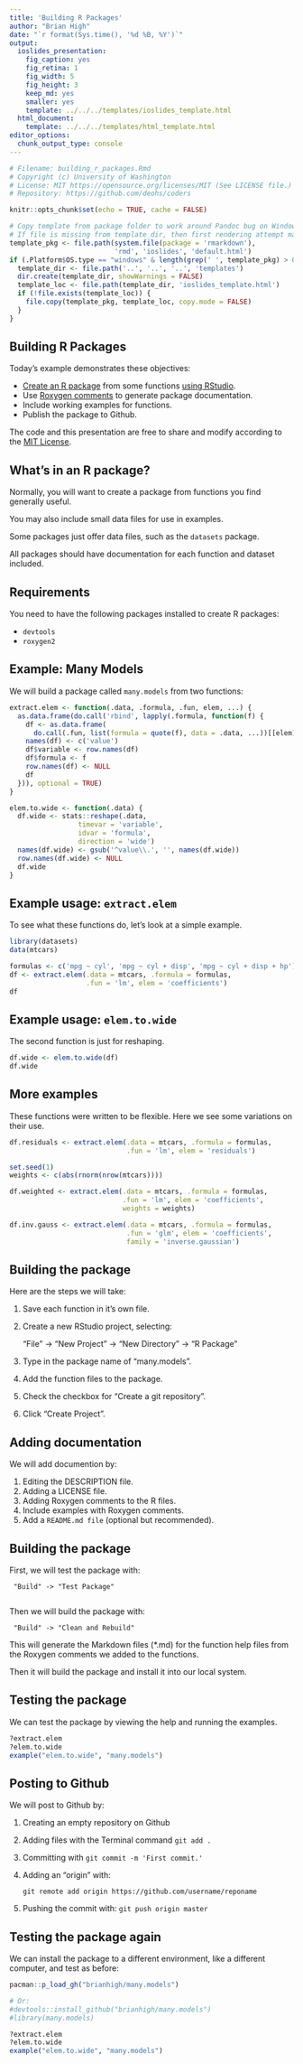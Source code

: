 ```yaml
---
title: 'Building R Packages'
author: "Brian High"
date: "`r format(Sys.time(), '%d %B, %Y')`"
output:
  ioslides_presentation:
    fig_caption: yes
    fig_retina: 1
    fig_width: 5
    fig_height: 3
    keep_md: yes
    smaller: yes
    template: ../../../templates/ioslides_template.html
  html_document:
    template: ../../../templates/html_template.html
editor_options: 
  chunk_output_type: console
---
```


```r
# Filename: building_r_packages.Rmd
# Copyright (c) University of Washington
# License: MIT https://opensource.org/licenses/MIT (See LICENSE file.)
# Repository: https://github.com/deohs/coders
```

```r
knitr::opts_chunk$set(echo = TRUE, cache = FALSE)
```

```r
# Copy template from package folder to work around Pandoc bug on Windows.
# If file is missing from template_dir, then first rendering attempt may fail.
template_pkg <- file.path(system.file(package = 'rmarkdown'), 
                          'rmd', 'ioslides', 'default.html')
if (.Platform$OS.type == "windows" & length(grep(' ', template_pkg) > 0)) { 
  template_dir <- file.path('..', '..', '..', 'templates')
  dir.create(template_dir, showWarnings = FALSE)
  template_loc <- file.path(template_dir, 'ioslides_template.html')
  if (!file.exists(template_loc)) {
    file.copy(template_pkg, template_loc, copy.mode = FALSE)
  }
}
```

## Building R Packages

Today's example demonstrates these objectives:

* [Create an R package](https://hub.packtpub.com/how-to-create-your-own-r-package-with-rstudio-tutorial/) from some functions [using RStudio](https://support.rstudio.com/hc/en-us/articles/200486488-Developing-Packages-with-RStudio).
* Use [Roxygen comments](http://r-pkgs.had.co.nz/man.html) to generate package documentation.
* Include working examples for functions.
* Publish the package to Github.

The code and this presentation are free to share and modify according to the 
[MIT License](https://github.com/deohs/coders/blob/master/LICENSE).

## What's in an R package?

Normally, you will want to create a package from functions you find generally 
useful.

You may also include small data files for use in examples.

Some packages just offer data files, such as the `datasets` package.

All packages should have documentation for each function and dataset included.

## Requirements

You need to have the following packages installed to create R packages:

* `devtools`
* `roxygen2`

## Example: Many Models

We will build a package called `many.models` from two functions:

```r
extract.elem <- function(.data, .formula, .fun, elem, ...) {
  as.data.frame(do.call('rbind', lapply(.formula, function(f) {
    df <- as.data.frame(
      do.call(.fun, list(formula = quote(f), data = .data, ...))[[elem]])
    names(df) <- c('value')
    df$variable <- row.names(df)
    df$formula <- f
    row.names(df) <- NULL
    df
  })), optional = TRUE)
}

elem.to.wide <- function(.data) {
  df.wide <- stats::reshape(.data, 
                 timevar = 'variable', 
                 idvar = 'formula', 
                 direction = 'wide')
  names(df.wide) <- gsub('^value\\.', '', names(df.wide))
  row.names(df.wide) <- NULL
  df.wide
}
```

## Example usage: `extract.elem`

To see what these functions do, let's look at a simple example.

```r
library(datasets)
data(mtcars)

formulas <- c('mpg ~ cyl', 'mpg ~ cyl + disp', 'mpg ~ cyl + disp + hp')
df <- extract.elem(.data = mtcars, .formula = formulas, 
                   .fun = 'lm', elem = 'coefficients')
df
```

## Example usage: `elem.to.wide`

The second function is just for reshaping.

```r
df.wide <- elem.to.wide(df)
df.wide
```

## More examples

These functions were written to be flexible. Here we see some variations on 
their use.

```r
df.residuals <- extract.elem(.data = mtcars, .formula = formulas, 
                             .fun = 'lm', elem = 'residuals')

set.seed(1)
weights <- c(abs(rnorm(nrow(mtcars))))

df.weighted <- extract.elem(.data = mtcars, .formula = formulas, 
                            .fun = 'lm', elem = 'coefficients',
                            weights = weights)

df.inv.gauss <- extract.elem(.data = mtcars, .formula = formulas, 
                             .fun = 'glm', elem = 'coefficients',
                             family = 'inverse.gaussian')
```

## Building the package

Here are the steps we will take:

1. Save each function in it's own file.
2. Create a new RStudio project, selecting:

     "File" -> "New Project" -> "New Directory" -> "R Package"

3. Type in the package name of "many.models".
4. Add the function files to the package.
5. Check the checkbox for "Create a git repository".
6. Click "Create Project".

## Adding documentation

We will add documention by:

1. Editing the DESCRIPTION file.
2. Adding a LICENSE file.
3. Adding Roxygen comments to the R files.
4. Include examples with Roxygen comments.
5. Add a `README.md file` (optional but recommended).

## Building the package

First, we will test the package with: 

     "Build" -> "Test Package"
     
Then we will build the package with: 

     "Build" -> "Clean and Rebuild"

This will generate the Markdown files (*.md) for the function help files from 
the Roxygen comments we added to the functions.

Then it will build the package and install it into our local system.

## Testing the package

We can test the package by viewing the help and running the examples.

```r
?extract.elem
?elem.to.wide
example("elem.to.wide", "many.models")
```

## Posting to Github

We will post to Github by:

1. Creating an empty repository on Github
2. Adding files with the Terminal command `git add .`
3. Committing with `git commit -m 'First commit.'`
4. Adding an "origin" with: 

     `git remote add origin https://github.com/username/reponame`

5. Pushing the commit with: `git push origin master`

## Testing the package again

We can install the package to a different environment, like a different 
computer, and test as before:

```r
pacman::p_load_gh("brianhigh/many.models")

# Or:
#devtools::install_github("brianhigh/many.models")
#library(many.models)

?extract.elem
?elem.to.wide
example("elem.to.wide", "many.models")
```
